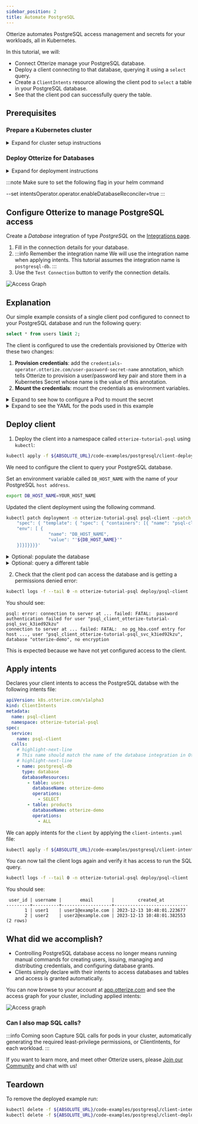 ```yaml
---
sidebar_position: 2
title: Automate PostgreSQL
---
```



Otterize automates PostgreSQL access management and secrets for your workloads, all in Kubernetes.

In this tutorial, we will:

- Connect Otterize manage your PostgreSQL database.
- Deploy a client connecting to that database, querying it using a `select` query.
- Create a `ClientIntents` resource allowing the client pod to `select` a table in your PostgreSQL database.
- See that the client pod can successfully query the table.

## Prerequisites

### Prepare a Kubernetes cluster

<details>
<summary>Expand for cluster setup instructions</summary>

Before you start, you'll need a Kubernetes cluster.

{@include: ../../_common/cluster-setup.md}

</details>

### Deploy Otterize for Databases

<details>
<summary>Expand for deployment instructions</summary>
{@include: ../../_common/install-otterize-from-cloud-with-enforcement-postgresql.md}

</details>

:::note
Make sure to set the following flag in your helm command

--set intentsOperator.operator.enableDatabaseReconciler=true
:::

## Configure Otterize to manage PostgreSQL access

Create a _Database_ integration of type _PostgreSQL_ on the [Integrations page](https://app.otterize.com/integrations).

1. Fill in the connection details for your database.
2. :::info Remember the integration name
   We will use the integration name when applying intents.
   This tutorial assumes the integration name is `postgresql-db`.
   :::
3. Use the `Test Connection` button to verify the connection details.

![Access Graph](/img/quick-tutorials/postgresql/cloud-integration.png)

## Explanation

Our simple example consists of a single client pod configured to connect to your PostgreSQL database and run the
following query:

```sql
select * from users limit 2;
```

The client is configured to use the credentials provisioned by Otterize with these two changes:

1. **Provision credentials**: add the `credentials-operator.otterize.com/user-password-secret-name` annotation, which
   tells Otterize to provision a user/password key pair and store them in a Kubernetes Secret whose name is the value of
   this annotation.
2. **Mount the credentials**: mount the credentials as environment variables.

<details>
<summary>Expand to see how to configure a Pod to mount the secret</summary>

```yaml
spec:
  template:
    metadata:
      annotations:
        # highlight-next-line
        # 1. Provision credentials as a secret called "psql-client-secret":
        credentials-operator.otterize.com/user-password-secret-name: psql-client-secret
      labels:
        app: psql-client
    spec:
      containers:
        - name: psql-client
          env:
            # highlight-start
            # 2. Mount the secret as environment variables
            - name: PGUSER
              valueFrom:
                secretKeyRef:
                  name: psql-client-secret
                  key: username
            - name: PGPASSWORD
              valueFrom:
                secretKeyRef:
                  name: psql-client-secret
                  key: password
            # highlight-end
```

</details>

<details>
<summary>Expand to see the YAML for the pods used in this example</summary>
<Tabs>

<TabItem value="client-deployment.yaml" label="client-deployment.yaml">

```yaml
{@include: ../../../static/code-examples/postgresql/client-deployment.yaml}
```

</TabItem>

</Tabs>
</details>

## Deploy client

1. Deploy the client into a namespace called `otterize-tutorial-psql` using `kubectl`:

```bash
kubectl apply -f ${ABSOLUTE_URL}/code-examples/postgresql/client-deployment.yaml
```

We need to configure the client to query your PostgreSQL database.

Set an environment variable called `DB_HOST_NAME` with the name of your PostgreSQL `host address`.

```bash
export DB_HOST_NAME=YOUR_HOST_NAME
```

Updated the client deployment using the following command.

```bash
kubectl patch deployment -n otterize-tutorial-psql psql-client --patch '{
    "spec": { "template": { "spec": { "containers": [{ "name": "psql-client",
    "env": [ {
                "name": "DB_HOST_NAME",
                "value": "'${DB_HOST_NAME}'"
    }]}]}}}}'
```

<details>
<summary>Optional: populate the database</summary>
Populate your database with sample rows by running the following command:

```bash
psql -h $DB_HOST_NAME -f ${ABSOLUTE_URL}/code-examples/postgresql/populatedb.sql
```

</details>

<details>
<summary>Optional: query a different table</summary>
Set an environment variable called `TABLE_NAME` to the desired table name you would like to query.

```bash
export TABLE_NAME=products
```

Update the deployment

```bash

kubectl patch deployment -n otterize-tutorial-psql psql-client --patch '{
    "spec": { "template": { "spec": { "containers": [{ "name": "psql-client",
    "env": [ {
                "name": "TABLE_NAME",
                "value": "'${TABLE_NAME}'"
    }]}]}}}}'
```

</details>

2. Check that the client pod can access the database and is getting a permissions denied error:

```bash
kubectl logs -f --tail 0 -n otterize-tutorial-psql deploy/psql-client | head -n 2
```

You should see:

```
psql: error: connection to server at ... failed: FATAL:  password authentication failed for user "psql_client_otterize-tutorial-psql_svc_k3ied92kzu"
connection to server at ... failed: FATAL:  no pg_hba.conf entry for host ..., user "psql_client_otterize-tutorial-psql_svc_k3ied92kzu", database "otterize-demo", no encryption
```

This is expected because we have not yet configured access to the client.

## Apply intents

Declares your client intents to access the PostgreSQL databse with the following intents file:

```yaml
apiVersion: k8s.otterize.com/v1alpha3
kind: ClientIntents
metadata:
  name: psql-client
  namespace: otterize-tutorial-psql
spec:
  service:
    name: psql-client
  calls:
    # highlight-next-line
    # This name should match the name of the database integration in Otterize Cloud
    # highlight-next-line
    - name: postgresql-db
      type: database
      databaseResources:
        - table: users
          databaseName: otterize-demo
          operations:
            - SELECT
        - table: products
          databaseName: otterize-demo
          operations:
            - ALL
```

We can apply intents for the `client` by applying the `client-intents.yaml` file:

```bash
kubectl apply -f ${ABSOLUTE_URL}/code-examples/postgresql/client-intents.yaml
```

You can now tail the client logs again and verify it has access to run the SQL query.

```bash
kubectl logs -f --tail 0 -n otterize-tutorial-psql deploy/psql-client | head -n 5
```

You should see:

```
 user_id | username |       email       |         created_at         
---------+----------+-------------------+----------------------------
       1 | user1    | user1@example.com | 2023-12-13 10:48:01.223677
       2 | user2    | user2@example.com | 2023-12-13 10:48:01.382553
(2 rows)
```

## What did we accomplish?

* Controlling PostgreSQL database access no longer means running manual commands for creating users, issuing, managing
  and distributing credentials, and configuring database grants.
* Clients simply declare with their intents to access databases and tables and access is granted automatically.

You can now browse to your account at [app.otterize.com](https://app.otterize.com) and see the access graph for
your cluster, including applied intents:

![Access graph](/img/quick-tutorials/postgresql/access-graph.png)

### Can I also map SQL calls?

:::info Coming soon
Capture SQL calls for pods in your cluster, automatically generating the required least-privilege permissions, or
ClientIntents, for each workload.
:::

If you want to learn more, and meet other Otterize users, please [Join our Community](https://joinslack.otterize.com/)
and chat with us!

## Teardown

To remove the deployed example run:

```bash
kubectl delete -f ${ABSOLUTE_URL}/code-examples/postgresql/client-intents.yaml
kubectl delete -f ${ABSOLUTE_URL}/code-examples/postgresql/client-deployment.yaml
```

